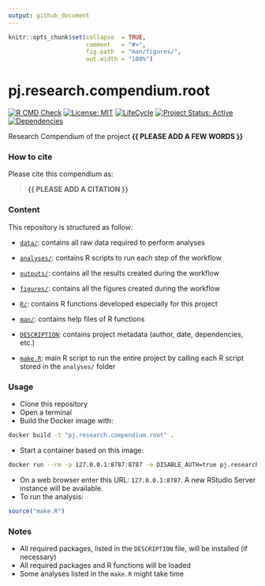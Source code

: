 ```yaml
---
output: github_document
---
```


<!-- README.md is generated from README.Rmd. Please edit that file -->


```r
knitr::opts_chunk$set(collapse  = TRUE,
                      comment   = "#>",
                      fig.path  = "man/figures/",
                      out.width = "100%")
```



# pj.research.compendium.root


<!-- badges: start -->
[![R CMD Check](https://github.com/brainworkup/pj.research.compendium.root/actions/workflows/R-CMD-check.yaml/badge.svg)](https://github.com/brainworkup/pj.research.compendium.root/actions/workflows/R-CMD-check.yaml)
[![License: MIT](https://img.shields.io/badge/License-MIT-yellow.svg)](https://choosealicense.com/licenses/mit/)
[![LifeCycle](https://img.shields.io/badge/lifecycle-experimental-orange)](https://lifecycle.r-lib.org/articles/stages.html#experimental)
[![Project Status: Active](https://www.repostatus.org/badges/latest/active.svg)](https://www.repostatus.org/#active)
[![Dependencies](https://img.shields.io/badge/dependencies-18/127-red?style=flat)](#)
<!-- badges: end -->


Research Compendium of the project **{{ PLEASE ADD A FEW WORDS }}**



### How to cite

Please cite this compendium as: 

> **{{ PLEASE ADD A CITATION }}**



### Content

This repository is structured as follow:

- [`data/`](https://github.com/brainworkup/pj.research.compendium.root/tree/master/data):
contains all raw data required to perform analyses

- [`analyses/`](https://github.com/brainworkup/pj.research.compendium.root/tree/master/analyses/):
contains R scripts to run each step of the workflow

- [`outputs/`](https://github.com/brainworkup/pj.research.compendium.root/tree/master/outputs):
contains all the results created during the workflow

- [`figures/`](https://github.com/brainworkup/pj.research.compendium.root/tree/master/figures):
contains all the figures created during the workflow

- [`R/`](https://github.com/brainworkup/pj.research.compendium.root/tree/master/R):
contains R functions developed especially for this project

- [`man/`](https://github.com/brainworkup/pj.research.compendium.root/tree/master/man):
contains help files of R functions

- [`DESCRIPTION`](https://github.com/brainworkup/pj.research.compendium.root/tree/master/DESCRIPTION):
contains project metadata (author, date, dependencies, etc.)

- [`make.R`](https://github.com/brainworkup/pj.research.compendium.root/tree/master/make.R):
main R script to run the entire project by calling each R script stored in the `analyses/` folder



### Usage

- Clone this repository
- Open a terminal
- Build the Docker image with:

```sh
docker build -t "pj.research.compendium.root" .
```

- Start a container based on this image:

```sh
docker run --rm -p 127.0.0.1:8787:8787 -e DISABLE_AUTH=true pj.research.compendium.root
```

- On a web browser enter this URL: `127.0.0.1:8787`. A new RStudio Server
instance will be available.
- To run the analysis:

```r
source("make.R")
```



### Notes

- All required packages, listed in the `DESCRIPTION` file, will be installed (if necessary)
- All required packages and R functions will be loaded
- Some analyses listed in the `make.R` might take time
